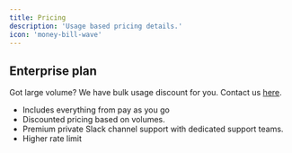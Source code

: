 ```yaml
---
title: Pricing
description: 'Usage based pricing details.'
icon: 'money-bill-wave'
---
```


## Enterprise plan

Got large volume? We have bulk usage discount for you. Contact us <a href="mailto:support@camelqa.com">here</a>.

- Includes everything from pay as you go
- Discounted pricing based on volumes.
- Premium private Slack channel support with dedicated support teams.
- Higher rate limit

